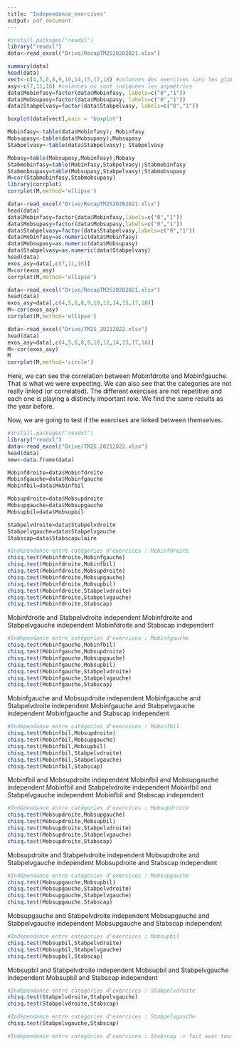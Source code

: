 ---
title: "Independance_exercises"
output: pdf_document
---

```{r}
#install.packages("readxl")
library("readxl")
data<-read_excel("Drive/RecapTM2S20202021.xlsx")

summary(data)
head(data)
vect<-c(4,5,6,8,9,10,14,15,17,18) #colonnes des exercices sans les globaux
asy<-c(7,11,16) #colonnes où sont indiquées les asymétries
data$Mobinfasy=factor(data$Mobinfasy, labels=c("0","1"))
data$Mobsupasy=factor(data$Mobsupasy, labels=c("0","1"))
data$Stabpelvasy=factor(data$Stabpelvasy, labels=c("0","1"))

boxplot(data[vect],main = "boxplot")

Mobinfasy<-table(data$Mobinfasy); Mobinfasy
Mobsupasy<-table(data$Mobsupasy);Mobsupasy
Stabpelvasy<-table(data$Stabpelvasy); Stabpelvasy

Mobasy=table(Mobsupasy,Mobinfasy);Mobasy
Stabmobinfasy=table(Mobinfasy,Stabpelvasy);Stabmobinfasy
Stabmobsupasy=table(Mobsupasy,Stabpelvasy);Stabmobsupasy
M=cor(Stabmobinfasy,Stabmobsupasy)
library(corrplot)
corrplot(M,method='ellipse')
```

```{r}
data<-read_excel("Drive/RecapTM2S20202021.xlsx")
head(data)
data$Mobinfasy=factor(data$Mobinfasy,labels=c("0","1"))
data$Mobsupasy=factor(data$Mobsupasy,labels=c("0","1"))
data$Stabpelvasy=factor(data$Stabpelvasy,labels=c("0","1"))
data$Mobinfasy=as.numeric(data$Mobinfasy)
data$Mobsupasy=as.numeric(data$Mobsupasy)
data$Stabpelvasy=as.numeric(data$Stabpelvasy)
head(data)
exos_asy=data[,c(7,11,16)]
M=cor(exos_asy)
corrplot(M,method='ellipse')
```

```{r}
data<-read_excel("Drive/RecapTM2S20202021.xlsx")
head(data)
exos_asy=data[,c(4,5,6,8,9,10,12,14,15,17,18)]
M<-cor(exos_asy)
corrplot(M,method='ellipse')
```

```{r}
data<-read_excel("Drive/TM2S_20212022.xlsx")
head(data)
exos_asy=data[,c(4,5,6,8,9,10,12,14,15,17,18)]
M<-cor(exos_asy)
M
corrplot(M,method='circle')
```
Here, we can see the correlation between Mobinfdroite and Mobinfgauche. That is what we were expecting. We can also see that the categories are not really linked (or correlated). The different exercises are not repetitive and each one is playing a distincly important role. We find the same results as the year before. 

Now, we are going to test if the exercises are linked between themselves. 

```{r}
#install.packages("readxl")
library("readxl")
data<-read_excel("Drive/TM2S_20212022.xlsx")
head(data)
new<-data.frame(data)
```
```{r}
Mobinfdroite=data$Mobinfdroite
Mobinfgauche=data$Mobinfgauche
Mobinfbil=data$Mobinfbil

Mobsupdroite=data$Mobsupdroite
Mobsupgauche=data$Mobsupgauche
Mobsupbil=data$Mobsupbil

Stabpelvdroite=data$Stabpelvdroite
Stabpelvgauche=data$Stabpelvgauche
Stabscap=data$Stabscapulaire
```

```{r}
#Indépendance entre catégories d'exercices : Mobinfdroite
chisq.test(Mobinfdroite,Mobinfgauche)
chisq.test(Mobinfdroite,Mobinfbil)
chisq.test(Mobinfdroite,Mobsupdroite)
chisq.test(Mobinfdroite,Mobsupgauche)
chisq.test(Mobinfdroite,Mobsupbil)
chisq.test(Mobinfdroite,Stabpelvdroite)
chisq.test(Mobinfdroite,Stabpelvgauche)
chisq.test(Mobinfdroite,Stabscap)
```
Mobinfdroite and Stabpelvdroite independent
Mobinfdroite and Stabpelvgauche independent
Mobinfdroite and Stabscap independent
```{r}
#Indépendance entre catégories d'exercices : Mobinfgauche
chisq.test(Mobinfgauche,Mobinfbil)
chisq.test(Mobinfgauche,Mobsupdroite)
chisq.test(Mobinfgauche,Mobsupgauche)
chisq.test(Mobinfgauche,Mobsupbil)
chisq.test(Mobinfgauche,Stabpelvdroite)
chisq.test(Mobinfgauche,Stabpelvgauche)
chisq.test(Mobinfgauche,Stabscap)
```
Mobinfgauche and Mobsupdroite independent
Mobinfgauche and Stabpelvdroite independent
Mobinfgauche and Stabpelvgauche independent
Mobinfgauche and Stabscap independent
```{r}
#Indépendance entre catégories d'exercices : Mobinfbil
chisq.test(Mobinfbil,Mobsupdroite)
chisq.test(Mobinfbil,Mobsupgauche)
chisq.test(Mobinfbil,Mobsupbil)
chisq.test(Mobinfbil,Stabpelvdroite)
chisq.test(Mobinfbil,Stabpelvgauche)
chisq.test(Mobinfbil,Stabscap)
```
Mobinfbil and Mobsupdroite independent
Mobinfbil and Mobsupgauche independent
Mobinfbil and Stabpelvdroite independent
Mobinfbil and Stabpelvgauche independent
Mobinfbil and Stabscap independent
```{r}
#Indépendance entre catégories d'exercices : Mobsupdroite
chisq.test(Mobsupdroite,Mobsupgauche)
chisq.test(Mobsupdroite,Mobsupbil)
chisq.test(Mobsupdroite,Stabpelvdroite)
chisq.test(Mobsupdroite,Stabpelvgauche)
chisq.test(Mobsupdroite,Stabscap)
```
Mobsupdroite and Stabpelvdroite independent
Mobsupdroite and Stabpelvgauche independent
Mobsupdroite and Stabscap independent
```{r}
#Indépendance entre catégories d'exercices : Mobsupgauche
chisq.test(Mobsupgauche,Mobsupbil)
chisq.test(Mobsupgauche,Stabpelvdroite)
chisq.test(Mobsupgauche,Stabpelvgauche)
chisq.test(Mobsupgauche,Stabscap)
```
Mobsupgauche and Stabpelvdroite independent
Mobsupgauche and Stabpelvgauche independent
Mobsupgauche and Stabscap independent
```{r}
#Indépendance entre catégories d'exercices : Mobsupbil
chisq.test(Mobsupbil,Stabpelvdroite)
chisq.test(Mobsupbil,Stabpelvgauche)
chisq.test(Mobsupbil,Stabscap)
```
Mobsupbil and Stabpelvdroite independent
Mobsupbil and Stabpelvgauche independent
Mobsupbil and Stabscap independent
```{r}
#Indépendance entre catégories d'exercices : Stabpelvdroite
chisq.test(Stabpelvdroite,Stabpelvgauche)
chisq.test(Stabpelvdroite,Stabscap)
```

```{r}
#Indépendance entre catégories d'exercices : Stabpelvgauche
chisq.test(Stabpelvgauche,Stabscap)

#Indépendance entre catégories d'exercices : Stabscap -> fait avec tous les autres tests
```



